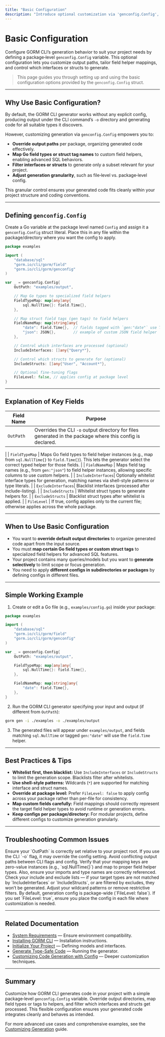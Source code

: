 ```yaml
---
title: "Basic Configuration"
description: "Introduce optional customization via 'genconfig.Config', showing how to control output paths and mapping behavior. Includes a simple working config snippet and notes on when configuration is (and isn't) needed."
---
```


# Basic Configuration

Configure GORM CLI’s generation behavior to suit your project needs by defining a package‑level `genconfig.Config` variable. This optional configuration lets you customize output paths, tailor field helper mappings, and control which interfaces or structs to generate.

> This page guides you through setting up and using the basic configuration options provided by the `genconfig.Config` struct.

---

## Why Use Basic Configuration?

By default, the GORM CLI generator works without any explicit config, producing output under the CLI command’s `-o` directory and generating code for all suitable types it discovers.

However, customizing generation via `genconfig.Config` empowers you to:

- **Override output paths** per package, organizing generated code effectively.
- **Map Go field types or struct tag names** to custom field helpers, enabling advanced SQL behaviors.
- **Filter interfaces or structs** to generate only a subset relevant for your project.
- **Adjust generation granularity**, such as file‑level vs. package‑level config.

This granular control ensures your generated code fits cleanly within your project structure and coding conventions.

---

## Defining `genconfig.Config`

Create a Go variable at the package level named `Config` and assign it a `genconfig.Config` struct literal. Place this in any file within the package/directory where you want the config to apply.

```go
package examples

import (
    "database/sql"
    "gorm.io/cli/gorm/field"
    "gorm.io/cli/gorm/genconfig"
)

var _ = genconfig.Config{
    OutPath: "examples/output",

    // Map Go types to specialized field helpers
    FieldTypeMap: map[any]any{
        sql.NullTime{}: field.Time{},
    },

    // Map struct field tags (gen tags) to field helpers
    FieldNameMap: map[string]any{
        "date": field.Time{},  // fields tagged with `gen:"date"` use Time helper
        "json": JSON{},        // example of custom JSON field helper
    },

    // Control which interfaces are processed (optional)
    IncludeInterfaces: []any{"Query*"},

    // Control which structs to generate for (optional)
    IncludeStructs: []any{"User", "Account*"},

    // Optional fine-tuning flags
    FileLevel: false, // applies config at package level
}
```

---

## Explanation of Key Fields

| Field Name         | Purpose                                                                                         |
|--------------------|------------------------------------------------------------------------------------------------|
| `OutPath`          | Overrides the CLI `-o` output directory for files generated in the package where this config is declared.
|
| `FieldTypeMap`     | Maps Go field types to field helper instances (e.g., map from `sql.NullTime{}` to `field.Time{}`). This lets the generator select the correct typed helper for those fields.
|
| `FieldNameMap`     | Maps field tag names (e.g., from `gen:"json"`) to field helper instances, allowing specific columns to use custom helpers.
|
| `IncludeInterfaces`| Optionally whitelist interface types for generation, matching names via shell-style patterns or type literals.
|
| `ExcludeInterfaces`| Blacklist interfaces (processed after include-listing).
|
| `IncludeStructs`   | Whitelist struct types to generate helpers for.
|
| `ExcludeStructs`   | Blacklist struct types after whitelist is applied.
|
| `FileLevel`        | If true, config applies only to the current file; otherwise applies across the whole package.

---

## When to Use Basic Configuration

- You want to **override default output directories** to organize generated code apart from the input source.
- You must **map certain Go field types or custom struct tags** to specialized field helpers for advanced SQL features.
- Your project contains many queries/models but you want to **generate selectively** to limit scope or focus generation.
- You need to apply **different configs in subdirectories or packages** by defining configs in different files.

---

## Simple Working Example

1. Create or edit a Go file (e.g., `examples/config.go`) inside your package:

```go
package examples

import (
    "database/sql"
    "gorm.io/cli/gorm/field"
    "gorm.io/cli/gorm/genconfig"
)

var _ = genconfig.Config{
    OutPath: "examples/output",

    FieldTypeMap: map[any]any{
        sql.NullTime{}: field.Time{},
    },

    FieldNameMap: map[string]any{
        "date": field.Time{},
    },
}
```

2. Run the GORM CLI generator specifying your input and output (if different from `OutPath`):

```bash
gorm gen -i ./examples -o ./examples/output
```

3. The generated files will appear under `examples/output`, and fields matching `sql.NullTime` or tagged `gen:"date"` will use the `field.Time` helper.

---

## Best Practices & Tips

- **Whitelist first, then blacklist:** Use `IncludeInterfaces` or `IncludeStructs` to limit the generation scope. Blacklists filter after whitelists.
- **Use shell-style patterns:** Wildcards (`*`) are supported for matching interface and struct names.
- **Override at package level:** Prefer `FileLevel: false` to apply config across your package rather than per-file for consistency.
- **Map custom fields carefully:** Field mappings should correctly represent the target field helper types to avoid runtime or generation errors.
- **Keep configs per package/directory:** For modular projects, define different configs to customize generation granularly.

---

## Troubleshooting Common Issues

<AccordionGroup title="Basic Configuration Troubleshooting">
<Accordion title="Generated files do not appear in the specified OutPath">
Ensure your `OutPath` is correctly set relative to your project root. If you use the CLI `-o` flag, it may override the config setting. Avoid conflicting output paths between CLI flags and config.
</Accordion>
<Accordion title="FieldTypeMap or FieldNameMap mappings ignored">
Verify that your mapping keys are zero-value instances (e.g., `sql.NullTime{}`) and map to proper field helper types. Also, ensure your imports and type names are correctly referenced.
</Accordion>
<Accordion title="Config does not apply to some interfaces or structs">
Check your include and exclude lists — if your target types are not matched by `IncludeInterfaces` or `IncludeStructs`, or are filtered by excludes, they won’t be generated. Adjust your wildcard patterns or remove restrictive filters.
</Accordion>
<Accordion title="FileLevel config is not behaving as expected">
By default, generation config is package-wide (`FileLevel: false`). If you set `FileLevel: true`, ensure you place the config in each file where customization is needed.
</Accordion>
</AccordionGroup>

---

## Related Documentation

- [System Requirements](/getting-started/setup-installation/system-requirements) — Ensure environment compatibility.
- [Installing GORM CLI](/getting-started/setup-installation/installing-gorm-cli) — Installation instructions.
- [Initialize Your Project](/getting-started/first-steps/initialize-your-project) — Defining models and interfaces.
- [Generate Type-Safe Code](/getting-started/first-steps/generate-code) — Running the generator.
- [Customizing Code Generation with Config](/guides/advanced-usage-patterns/customizing-generation) — Deeper customization techniques.

---

## Summary
Customize how GORM CLI generates code in your project with a simple package‑level `genconfig.Config` variable. Override output directories, map field types or tags to helpers, and filter which interfaces and structs get processed. This flexible configuration ensures your generated code integrates cleanly and behaves as intended.

For more advanced use cases and comprehensive examples, see the [Customizing Generation](../guides/advanced-usage-patterns/customizing-generation) guide.
